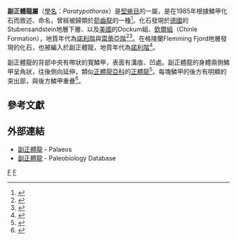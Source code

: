 {{Automatic Taxobox
| taxon = Paratypothorax
| authority = Long et Ballew, 1985
| fossil_range = {{Fossil range|216|201.3}}[[三疊紀|三疊紀]]晚期
| image = Paratypothorax andressorum.JPG
| image_caption = 副正體龍的骨架模型
| type_species = '''副正體龍<br>''Paratypothorax andressorum'''''
| type_species_authority = Long and Ballew, 1985 
}}

'''副正體龍屬'''（[[學名|學名]]：''Paratypothorax''）是[[堅蜥目|堅蜥目]]的一屬，是在1985年根據鱗甲化石而敘述、命名，曾經被歸類於[[箭齒龍|箭齒龍]]的一種<ref name=PJM94>{{cite journal |last=Parrish |first=J. M. |year=1994 |title=Cranial osteology of ''Longosuchus meadei'' and the phylogeny and distribution of the Aetosauria |journal=Journal of Vertebrate Paleontology |volume=14 |issue=2 |pages=196-209}}</ref>。化石發現於[[德國|德國]]的Stubensandstein地層下層、以及[[美國|美國]]的Dockum組、[[欽爾組|欽爾組]]（Chinle Formation），地質年代為[[諾利階|諾利階]]與[[雷蒂亞階|雷蒂亞階]]<ref name=LB85>{{cite journal |last=Long |first=R. A. |coauthors=and Ballew, K. L. |year=1985 |title=Aetosaur dermal armor from the Late Triassic of southwestern North America, with special reference to material from the Chinle Formation of Petrified Forest National Park |journal=Museum of Northern Arizona Bulletin |volume=47 |pages=45-68}}</ref><ref name=HL92>{{cite journal |last=Hunt |first=A. P. |coauthors=and Lucas, S. G. |year=1992 |title=The first occurrence of the aetosaur ''Paratypothorax andressi'' (Reptilia:Aetosauria) in the western United States and its biochronological significance |journal=Paläontologische Zëitschrift |volume=66 |pages=147-157}}</ref>。在格陵蘭Flemming Fjord地層發現的化石，也被編入於副正體龍，地質年代為[[諾利階|諾利階]]<ref name=JEA94>{{cite journal |last=Jenkins |first=F. A. Jr. |coauthors=Shubin, N. H.; Amaral, W. W.; Gatesy, S. M.; Schaff, C. R.; Clemmensen, L. B.; Downs, W. R.; Davidson, A. R.; Bonde, N.; and Osbaeck, F. |year=1994 |title=Late Triassic continental vertebrates and depositional environments of the Fleming Fjord Formation, Jameson Land, East Greenland |journal=Meddelelser om Grønland, Geoscience |volume=32 |pages=1-25}}</ref>。

副正體龍的背部中央有帶狀的寬鱗甲，表面有溝痕、凹處。副正體龍的身體兩側鱗甲呈角狀，往後側向延伸，類似[[正體龍亞科|正體龍亞科]]的[[正體龍|正體龍]]<ref name=MPA86>{{cite book |last=Murry |first=P. A. |year=1986 |chapter=Vertebrate paleontology of the Dockum Group |title=The Beginning of the Age of Dinosaurs |editors=K. Padian (ed.) |publisher=Cambridge University Press |location=Cambridge |pages=109-138}}</ref>。每塊鱗甲的後方有明顯的突出部，與後方鱗甲重疊<ref name=HL99>{{cite journal |last=Heckert |first=A. B. |coauthors=and Lucas, S. G. |year=1999 |title=A new aetosaur (Reptilia: Archosauria) from the Upper Triassic of Texas and the phylogeny of aetosaurs |journal=Journal of Vertebrate Paleontology |volume=19 |issue=1 |pages=50-68}}</ref>。

==參考文獻==
{{reflist}}

==外部連結==
*[https://web.archive.org/web/20091021112410/http://www.palaeos.com/Vertebrates/Units/270Archosauromorpha/270.850.html#Paratypothorax 副正體龍] - Palaeos
*[http://paleodb.org/cgi-bin/bridge.pl?action=checkTaxonInfo&taxon_no=64939&is_real_user=1 副正體龍] {{Wayback|url=http://paleodb.org/cgi-bin/bridge.pl?action=checkTaxonInfo&taxon_no=64939&is_real_user=1 |date=20121014082118 }} - Paleobiology Database
{{Taxonbar}}
[[Category:堅蜥目|F]]
[[Category:_1985年描述的分类群|F]]